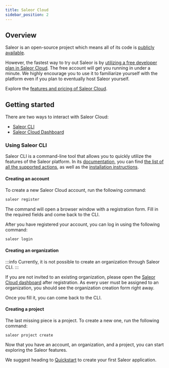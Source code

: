 ```yaml
---
title: Saleor Cloud
sidebar_position: 2
---
```


## Overview

Saleor is an open-source project which means all of its code is [publicly available](https://github.com/saleor).

However, the fastest way to try out Saleor is by [utilizing a free developer plan in Saleor Cloud](https://cloud.saleor.io/signup). The free account will get you running in under a minute. We highly encourage you to use it to familiarize yourself with the platform even if you plan to eventually host Saleor yourself.

Explore the [features and pricing of Saleor Cloud](https://saleor.io/pricing/).

## Getting started

There are two ways to interact with Saleor Cloud:

- [Saleor CLI](#using-saleor-cli)
- [Saleor Cloud Dashboard](https://cloud.saleor.io)

### Using Saleor CLI

Saleor CLI is a command-line tool that allows you to quickly utilize the features of the Saleor platform. In its [documentation](cli.mdx), you can find [the list of all the supported actions](cli.mdx#commands), as well as the [installation instructions](cli.mdx#installing-the-cli).

#### Creating an account

To create a new Saleor Cloud account, run the following command:

```bash
saleor register
```

The command will open a browser window with a registration form. Fill in the required fields and come back to the CLI.

After you have registered your account, you can log in using the following command:

```bash
saleor login
```

#### Creating an organization

:::info
Currently, it is not possible to create an organization through Saleor CLI.
:::

If you are not invited to an existing organization, please open the [Saleor Cloud dashboard](https://cloud.saleor.io/) after registration. As every user must be assigned to an organization, you should see the organization creation form right away.

Once you fill it, you can come back to the CLI.

#### Creating a project

The last missing piece is a project. To create a new one, run the following command:

```shell
saleor project create
```

Now that you have an account, an organization, and a project, you can start exploring the Saleor features.

We suggest heading to [Quickstart](setup/quickstart.mdx#saleor-cloud) to create your first Saleor application.
